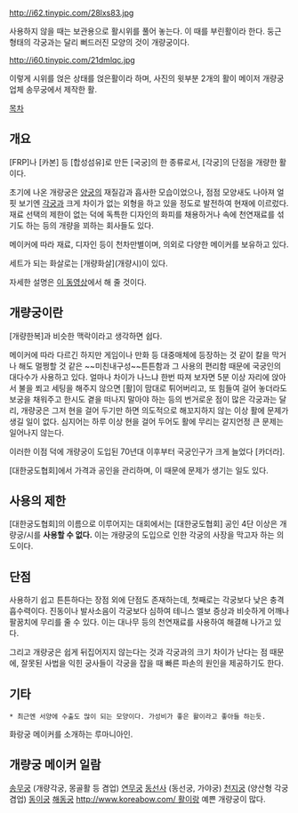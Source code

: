 http://i62.tinypic.com/28lxs83.jpg

사용하지 않을 때는 보관용으로 활시위를 풀어 놓는다. 이 때를 부린활이라 한다. 둥근 형태의 각궁과는 달리 뻐드러진 모양의 것이 개량궁이다.

http://i60.tinypic.com/21dmlqc.jpg

이렇게 시위를 얹은 상태를 얹은활이라 하며, 사진의 윗부분 2개의 활이 메이저 개량궁업체 송무궁에서 제작한 활.

[[목차]]
== 개요 ==
[FRP]나 [카본] 등 [합성섬유]로 만든 [국궁]의 한 종류로서, [각궁]의 단점을 개량한 활이다.

초기에 나온 개량궁은 [[양궁]]의 재질감과 흡사한 모습이었으나, 점점 모양새도 나아져 얼핏 보기엔 [[각궁]]과 크게 차이가 없는 외형을 하고 있을 정도로 발전하여 현재에 이르렀다. 재료 선택의 제한이 없는 덕에 독특한 디자인의 화피를 채용하거나 속에 천연재료를 섞기도 하는 등의 개량을 꾀하는 회사들도 있다.

메이커에 따라 재료, 디자인 등이 천차만별이며, 의외로 다양한 메이커를 보유하고 있다.

세트가 되는 화살로는 [개량화살](개량시)이 있다.

자세한 설명은 [http://blog.naver.com/limys777/40021934323 이 동영상]에서 해 줄 것이다.

== 개량궁이란 ==
[개량한복]과 비슷한 맥락이라고 생각하면 쉽다.

메이커에 따라 다르긴 하지만 게임이나 만화 등 대중매체에 등장하는 것 같이 칼을 막거나 해도 멀쩡할 것 같은 ~~미친내구성~~튼튼함과 그 사용의 편리함 때문에 국궁인의 대다수가 사용하고 있다. 얼마나 차이가 나느냐 한번 따져 보자면 5분 이상 자리에 앉아서 불을 쬐고 세팅을 해주지 않으면 [활]이 맘대로 튀어버리고, 또 힘들여 걸어 놓더라도 보궁을 채워주고 한시도 곁을 떠나지 말아야 하는 등의 번거로운 점이 많은 각궁과는 달리, 개량궁은 그저 현을 걸어 두기만 하면 의도적으로 해꼬지하지 않는 이상 활에 문제가 생길 일이 없다. 심지어는 하루 이상 현을 걸어 두어도 활에 무리는 갈지언정 큰 문제는 일어나지 않는다.

이러한 이점 덕에 개량궁이 도입된 70년대 이후부터 국궁인구가 크게 늘었다 [카더라].

[대한궁도협회]에서 가격과 공인을 관리하며, 이 때문에 문제가 생기는 일도 있다.

== 사용의 제한 ==
[대한궁도협회]의 이름으로 이루어지는 대회에서는 [대한궁도협회] 공인 4단 이상은 개량궁/시를 '''사용할 수 없다.''' 이는 개량궁의 도입으로 인한 각궁의 사장을 막고자 하는 의도이다.

== 단점 ==
사용하기 쉽고 튼튼하다는 장점 외에 단점도 존재하는데, 첫째로는 각궁보다 낮은 충격 흡수력이다. 진동이나 발사소음이 각궁보다 심하여 테니스 엘보 증상과 비슷하게 어깨나 팔꿈치에 무리를 줄 수 있다. 이는 대나무 등의 천연재료를 사용하여 해결해 나가고 있다.

그리고 개량궁은 쉽게 뒤집어지지 않는다는 것과 각궁과의 크기 차이가 난다는 점 때문에, 잘못된 사법을 익힌 궁사들이 각궁을 잡을 때 빠른 파손의 원인을 제공하기도 한다.

== 기타 ==

 * 최근엔 서양에 수출도 많이 되는 모양이다. 가성비가 좋은 활이라고 좋아들 하는듯.
{{{#!html
<object width="420" height="315"><param name="movie" value="http://www.youtube.com/v/E1kSll7gluI?version=3&amp;hl=ko_KR"></param><param name="allowFullScreen" value="true"></param><param name="allowscriptaccess" value="always"></param><embed src="http://www.youtube.com/v/E1kSll7gluI?version=3&amp;hl=ko_KR" type="application/x-shockwave-flash" width="420" height="315" allowscriptaccess="always" allowfullscreen="true"></embed></object>
}}}
화랑궁 메이커를 소개하는 루마니아인.

== 개량궁 메이커 일람 ==
[http://www.smgung.co.kr/ 송무궁] (개량각궁, 몽골활 등 겸업)
[http://goongdo.com/ 연무궁]
[http://www.dongsunsa.co.kr/ 동선사] (동선궁, 가야궁)
[[천지궁]] (양산형 각궁 겸업)
[[동이궁]]
[[해동궁]]
[[http://www.koreabow.com/ 활이랑]] 예쁜 개량궁이 많다.

